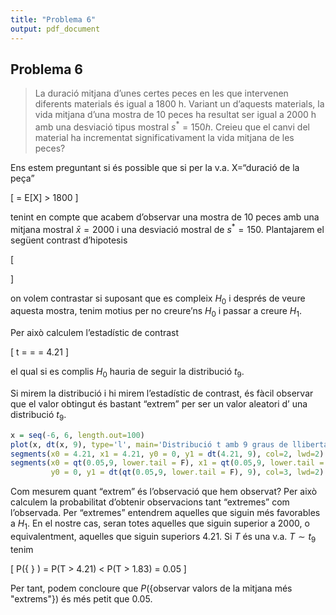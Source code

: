 ```yaml
---
title: "Problema 6"
output: pdf_document
---
```


## Problema 6

> La duració mitjana d'unes certes peces en les que intervenen diferents materials és igual a 1800 h. Variant un d'aquests materials, la vida mitjana d'una mostra de 10 peces ha resultat ser igual a 2000 h amb una desviació tipus mostral $s^*=150 h$. 
Creieu que el canvi del material ha incrementat significativament la vida mitjana de les peces?

Ens estem preguntant si és possible que si per la v.a. X="duració de la peça"

\[
\mu = E[X] > 1800
\]

tenint en compte que acabem d'observar una mostra de 10 peces amb una mitjana mostral $\bar{x} = 2000$ i una desviació mostral de $s^*=150$. Plantajarem el següent contrast d'hipotesis

\[
\begin{array}{lr}
H_0: & \mu \leq 1800\\
H_1: & \mu >  1800
\end{array}
\]

on volem contrastar si suposant que es compleix $H_0$ i després de veure aquesta mostra, tenim motius per no creure'ns $H_0$ i passar a creure $H_1$.

Per això calculem l'estadístic de contrast

\[
t = \frac{\bar{x}-\mu_0}{s/\sqrt{n}} = \frac{2000-1800}{150/\sqrt{10}} = 4.21
\]

el qual si es complis $H_0$ hauria de seguir la distribució $t_{9}$.

Si mirem la distribució i hi mirem l'estadístic de contrast, és fàcil observar que el valor obtingut és bastant "extrem" per ser un valor aleatori d' una distribució $t_9$.


```r
x = seq(-6, 6, length.out=100)
plot(x, dt(x, 9), type='l', main='Distribució t amb 9 graus de llibertat')
segments(x0 = 4.21, x1 = 4.21, y0 = 0, y1 = dt(4.21, 9), col=2, lwd=2)
segments(x0 = qt(0.05,9, lower.tail = F), x1 = qt(0.05,9, lower.tail = F), 
         y0 = 0, y1 = dt(qt(0.05,9, lower.tail = F), 9), col=3, lwd=2)
```


Com mesurem quant "extrem" és l'observació que hem observat? Per això calculem la probabilitat d'obtenir observacions tant "extremes" com l'observada. Per "extremes" entendrem aquelles que siguin més favorables a $H_1$. En el nostre cas, seran totes aquelles que siguin superior a $2000$, o equivalentment, aquelles que siguin superiors $4.21$. Si $T$ és una v.a. $T \sim t_9$ tenim

\[
P\left(\{ \text{observar valors de la mitjana més "extrems"} \} \right) = P(T > 4.21) < P(T > 1.83) = 0.05
\]

Per tant, podem concloure que $P\left(\{ \text{observar valors de la mitjana més "extrems"} \} \right)$ és més petit que $0.05$.

